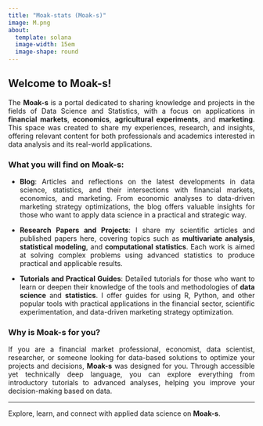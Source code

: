 ---
title: "Moak-stats (Moak-s)"
image: M.png
about:
  template: solana
  image-width: 15em
  image-shape: round
---

## Welcome to Moak-s!

<div style="text-align:justify;">
The **Moak-s** is a portal dedicated to sharing knowledge and projects in the fields of Data Science and Statistics, with a focus on applications in **financial markets**, **economics**, **agricultural experiments**, and **marketing**. This space was created to share my experiences, research, and insights, offering relevant content for both professionals and academics interested in data analysis and its real-world applications.
</div>

### What you will find on Moak-s:

<div style="text-align:justify;">
- **Blog**: Articles and reflections on the latest developments in data science, statistics, and their intersections with financial markets, economics, and marketing. From economic analyses to data-driven marketing strategy optimizations, the blog offers valuable insights for those who want to apply data science in a practical and strategic way.

- **Research Papers and Projects**: I share my scientific articles and published papers here, covering topics such as **multivariate analysis**, **statistical modeling**, and **computational statistics**. Each work is aimed at solving complex problems using advanced statistics to produce practical and applicable results.

- **Tutorials and Practical Guides**: Detailed tutorials for those who want to learn or deepen their knowledge of the tools and methodologies of **data science** and **statistics**. I offer guides for using R, Python, and other popular tools with practical applications in the financial sector, scientific experimentation, and data-driven marketing strategy optimization.
</div>

### Why is Moak-s for you?

<div style="text-align:justify;">
If you are a financial market professional, economist, data scientist, researcher, or someone looking for data-based solutions to optimize your projects and decisions, **Moak-s** was designed for you. Through accessible yet technically deep language, you can explore everything from introductory tutorials to advanced analyses, helping you improve your decision-making based on data.
</div>

---

<div style="text-align:justify;">
Explore, learn, and connect with applied data science on **Moak-s**.
</div>

